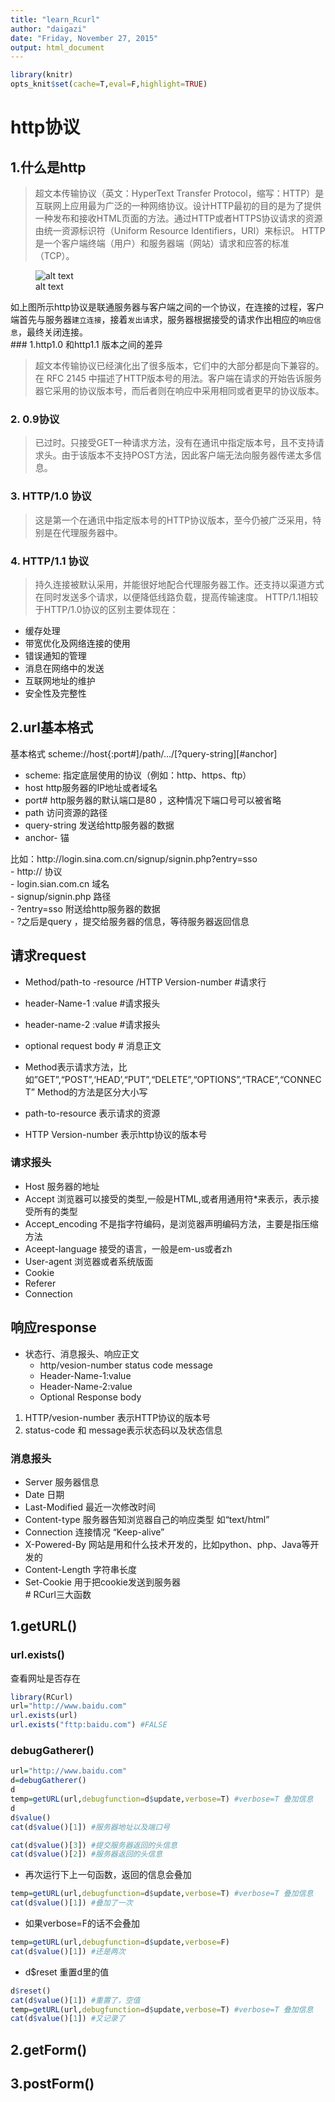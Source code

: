 ```yaml
---
title: "learn_Rcurl"
author: "daigazi"
date: "Friday, November 27, 2015"
output: html_document
---
```

```r
library(knitr)
opts_knit$set(cache=T,eval=F,highlight=TRUE)
```

# http协议


## 1.什么是http
>超文本传输协议（英文：HyperText Transfer Protocol，缩写：HTTP）是互联网上应用最为广泛的一种网络协议。设计HTTP最初的目的是为了提供一种发布和接收HTML页面的方法。通过HTTP或者HTTPS协议请求的资源由统一资源标识符（Uniform Resource Identifiers，URI）来标识。
>HTTP是一个客户端终端（用户）和服务器端（网站）请求和应答的标准（TCP）。

![alt text](http1.png)

如上图所示http协议是联通服务器与客户端之间的一个协议，在连接的过程，客户端首先与服务器`建立连接`，接着`发出请`求，服务器根据接受的请求作出相应的`响应信息`，最终关闭连接。  
### 1.http1.0 和http1.1 版本之间的差异

>超文本传输协议已经演化出了很多版本，它们中的大部分都是向下兼容的。在 RFC 2145 中描述了HTTP版本号的用法。客户端在请求的开始告诉服务器它采用的协议版本号，而后者则在响应中采用相同或者更早的协议版本。

### 2. 0.9协议
>已过时。只接受GET一种请求方法，没有在通讯中指定版本号，且不支持请求头。由于该版本不支持POST方法，因此客户端无法向服务器传递太多信息。  

### 3. HTTP/1.0 协议 
>这是第一个在通讯中指定版本号的HTTP协议版本，至今仍被广泛采用，特别是在代理服务器中。  

### 4. HTTP/1.1 协议 
>持久连接被默认采用，并能很好地配合代理服务器工作。还支持以渠道方式在同时发送多个请求，以便降低线路负载，提高传输速度。
HTTP/1.1相较于HTTP/1.0协议的区别主要体现在： 

- 缓存处理
- 带宽优化及网络连接的使用
- 错误通知的管理
- 消息在网络中的发送
- 互联网地址的维护
- 安全性及完整性  

## 2.url基本格式

基本格式 scheme://host{:port#]/path/.../[?query-string][#anchor]

- scheme: 指定底层使用的协议（例如：http、https、ftp）
- host http服务器的IP地址或者域名
- port# http服务器的默认端口是80 ，这种情况下端口号可以被省略
- path 访问资源的路径
- query-string  发送给http服务器的数据
- anchor-  锚

比如：http://login.sina.com.cn/signup/signin.php?entry=sso  
- http:// 协议  
- login.sian.com.cn 域名  
- signup/signin.php 路径  
- ?entry=sso 附送给http服务器的数据  
- ?之后是query ，提交给服务器的信息，等待服务器返回信息  


## 请求request

* Method/path-to -resource /HTTP Version-number  #请求行  
* header-Name-1 :value    #请求报头  
* header-name-2 :value    #请求报头  
* optional request body   # 消息正文  

- Method表示请求方法，比如"GET","POST",'HEAD',"PUT","DELETE","OPTIONS","TRACE","CONNECT"
        Method的方法是区分大小写
- path-to-resource 表示请求的资源
- HTTP Version-number 表示http协议的版本号

### 请求报头

- Host 服务器的地址
- Accept 浏览器可以接受的类型,一般是HTML,或者用通用符*来表示，表示接受所有的类型
- Accept_encoding  不是指字符编码，是浏览器声明编码方法，主要是指压缩方法
- Aceept-language  接受的语言，一般是em-us或者zh 
- User-agent  浏览器或者系统版面
- Cookie
- Referer
- Connection

## 响应response

* 状态行、消息报头、响应正文
  * http/vesion-number  status code  message 
  * Header-Name-1:value
  * Header-Name-2:value
  * Optional Response body
1. HTTP/vesion-number 表示HTTP协议的版本号
2. status-code 和 message表示状态码以及状态信息

### 消息报头
* Server 服务器信息
* Date  日期
* Last-Modified 最近一次修改时间
* Content-type 服务器告知浏览器自己的响应类型 如“text/html”
* Connection  连接情况 "Keep-alive"
* X-Powered-By  网站是用和什么技术开发的，比如python、php、Java等开发的
* Content-Length 字符串长度
* Set-Cookie    用于把cookie发送到服务器  
# RCurl三大函数

## 1.getURL()
### url.exists()  

查看网址是否存在
```r
library(RCurl)
url="http://www.baidu.com"
url.exists(url)
url.exists("fttp:baidu.com") #FALSE
```


### debugGatherer()
```r
url="http://www.baidu.com"
d=debugGatherer()
d 
temp=getURL(url,debugfunction=d$update,verbose=T) #verbose=T 叠加信息
d  
d$value()
cat(d$value()[1]) #服务器地址以及端口号

cat(d$value()[3]) #提交服务器返回的头信息
cat(d$value()[2]) #服务器返回的头信息

```

- 再次运行下上一句函数，返回的信息会叠加
```r
temp=getURL(url,debugfunction=d$update,verbose=T) #verbose=T 叠加信息
cat(d$value()[1]) #叠加了一次
```

- 如果verbose=F的话不会叠加
```r
temp=getURL(url,debugfunction=d$update,verbose=F) 
cat(d$value()[1]) #还是两次
```

- d$reset 重置d里的值
```r
d$reset()
cat(d$value()[1]) #重置了，空值
temp=getURL(url,debugfunction=d$update,verbose=T) #verbose=T 叠加信息
cat(d$value()[1]) #又记录了
```



## 2.getForm()

## 3.postForm()